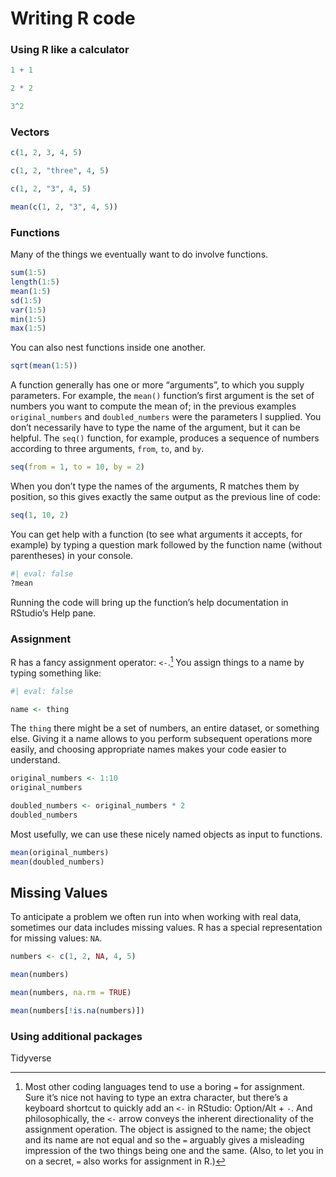 # Writing R code

### Using R like a calculator

```r
1 + 1

2 * 2

3^2
```

### Vectors

```r
c(1, 2, 3, 4, 5)

c(1, 2, "three", 4, 5)

c(1, 2, "3", 4, 5)

mean(c(1, 2, "3", 4, 5))
```

### Functions

Many of the things we eventually want to do involve functions.

```r
sum(1:5)
length(1:5)
mean(1:5)
sd(1:5)
var(1:5)
min(1:5)
max(1:5)
```

You can also nest functions inside one another.

```r
sqrt(mean(1:5))
```

A function generally has one or more "arguments", to which you supply parameters. For example, the `mean()` function's first argument is the set of numbers you want to compute the mean of; in the previous examples `original_numbers` and `doubled_numbers` were the parameters I supplied. You don't necessarily have to type the name of the argument, but it can be helpful. The `seq()` function, for example, produces a sequence of numbers according to three arguments, `from`, `to`, and `by`.

```r
seq(from = 1, to = 10, by = 2)
```

When you don't type the names of the arguments, R matches them by position, so this gives exactly the same output as the previous line of code:

```r
seq(1, 10, 2)
```

You can get help with a function (to see what arguments it accepts, for example) by typing a question mark followed by the function name (without parentheses) in your console.

```r
#| eval: false
?mean
```

Running the code will bring up the function's help documentation in RStudio's Help pane.

### Assignment

R has a fancy assignment operator: `<-`.[^1_2_basics-1] You assign things to a name by typing something like:

[^1_2_basics-1]: Most other coding languages tend to use a boring `=` for assignment. Sure it's nice not having to type an extra character, but there's a keyboard shortcut to quickly add an `<-` in RStudio: Option/Alt + `-`. And philosophically, the `<-` arrow conveys the inherent directionality of the assignment operation. The object is assigned to the name; the object and its name are not equal and so the `=` arguably gives a misleading impression of the two things being one and the same. (Also, to let you in on a secret, `=` also works for assignment in R.)

```r
#| eval: false

name <- thing
```

The `thing` there might be a set of numbers, an entire dataset, or something else. Giving it a name allows to you perform subsequent operations more easily, and choosing appropriate names makes your code easier to understand.

```r
original_numbers <- 1:10
original_numbers

doubled_numbers <- original_numbers * 2
doubled_numbers
```

Most usefully, we can use these nicely named objects as input to functions.

```r
mean(original_numbers)
mean(doubled_numbers)
```

## **Missing Values**

To anticipate a problem we often run into when working with real data, sometimes our data includes missing values. R has a special representation for missing values: `NA`.

```r
numbers <- c(1, 2, NA, 4, 5)

mean(numbers)

mean(numbers, na.rm = TRUE)

mean(numbers[!is.na(numbers)])
```

### Using additional packages

Tidyverse
